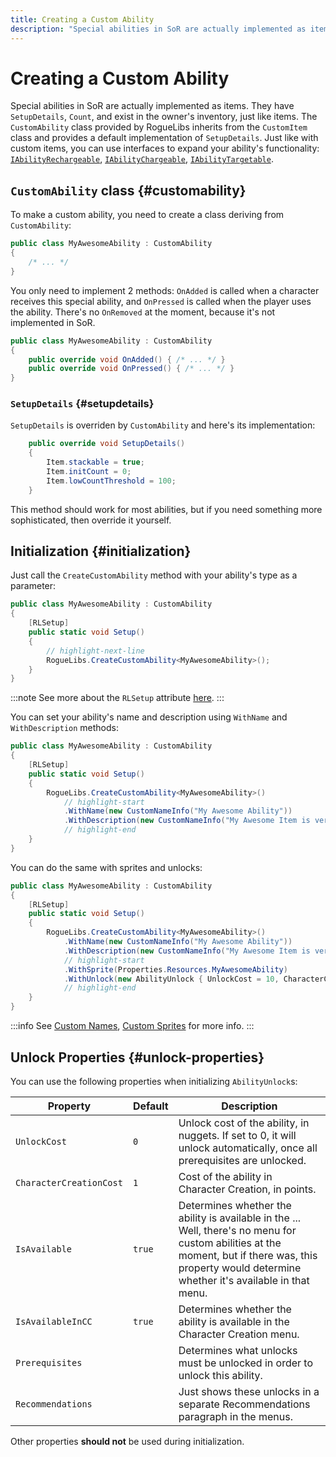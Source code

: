 ```yaml
---
title: Creating a Custom Ability
description: "Special abilities in SoR are actually implemented as items. They have SetupDetails, Count, and exist in the owner's inventory, just like items. The CustomAbility class provided by RogueLibs inherits from the CustomItem class and provides a default implementation of SetupDetails. Just like with custom items, you can use interfaces to expand your ability's functionality: IAbilityRechargeable, IAbilityChargeable, IAbilityTargetable."
---
```


# Creating a Custom Ability

Special abilities in SoR are actually implemented as items. They have `SetupDetails`, `Count`, and exist in the owner's inventory, just like items. The `CustomAbility` class provided by RogueLibs inherits from the `CustomItem` class and provides a default implementation of `SetupDetails`. Just like with custom items, you can use interfaces to expand your ability's functionality: [`IAbilityRechargeable`](./rechargeable-abilities), [`IAbilityChargeable`](./chargeable-abilities), [`IAbilityTargetable`](./targetable-abilities).

## `CustomAbility` class {#customability}
To make a custom ability, you need to create a class deriving from `CustomAbility`:

```csharp title="/MyAwesomeProject/MyAwesomeAbility.cs"
public class MyAwesomeAbility : CustomAbility
{
    /* ... */
}
```

You only need to implement 2 methods: `OnAdded` is called when a character receives this special ability, and `OnPressed` is called when the player uses the ability. There's no `OnRemoved` at the moment, because it's not implemented in SoR.

```csharp title="/MyAwesomeProject/MyAwesomeAbility.cs"
public class MyAwesomeAbility : CustomAbility
{
    public override void OnAdded() { /* ... */ }
    public override void OnPressed() { /* ... */ }
}
```

### `SetupDetails` {#setupdetails}

`SetupDetails` is overriden by `CustomAbility` and here's its implementation:

```csharp title="/MyAwesomeProject/MyAwesomeAbility.cs"
    public override void SetupDetails()
    {
        Item.stackable = true;
        Item.initCount = 0;
        Item.lowCountThreshold = 100;
    }
```

This method should work for most abilities, but if you need something more sophisticated, then override it yourself.

## Initialization {#initialization}

Just call the `CreateCustomAbility` method with your ability's type as a parameter:

```csharp title="/MyAwesomeProject/MyAwesomeAbility.cs"
public class MyAwesomeAbility : CustomAbility
{
    [RLSetup]
    public static void Setup()
    {
        // highlight-next-line
        RogueLibs.CreateCustomAbility<MyAwesomeAbility>();
    }
}
```

:::note
See more about the `RLSetup` attribute [here](../misc/utilities#rlsetup).
:::

You can set your ability's name and description using `WithName` and `WithDescription` methods:

```csharp title="/MyAwesomeProject/MyAwesomeAbility.cs"
public class MyAwesomeAbility : CustomAbility
{
    [RLSetup]
    public static void Setup()
    {
        RogueLibs.CreateCustomAbility<MyAwesomeAbility>()
            // highlight-start
            .WithName(new CustomNameInfo("My Awesome Ability"))
            .WithDescription(new CustomNameInfo("My Awesome Item is very cool and does a lot of great stuff, and it's also awesome."));
            // highlight-end
    }
}
```

You can do the same with sprites and unlocks:

```csharp title="/MyAwesomeProject/MyAwesomeAbility.cs"
public class MyAwesomeAbility : CustomAbility
{
    [RLSetup]
    public static void Setup()
    {
        RogueLibs.CreateCustomAbility<MyAwesomeAbility>()
            .WithName(new CustomNameInfo("My Awesome Ability"))
            .WithDescription(new CustomNameInfo("My Awesome Item is very cool and does a lot of great stuff, and it's also awesome."))
            // highlight-start
            .WithSprite(Properties.Resources.MyAwesomeAbility)
            .WithUnlock(new AbilityUnlock { UnlockCost = 10, CharacterCreationCost = 5 });
            // highlight-end
    }
}
```

:::info
See [Custom Names](../localization/custom-names), [Custom Sprites](../misc/resources) for more info.
:::

## Unlock Properties {#unlock-properties}

You can use the following properties when initializing `AbilityUnlock`s:

Property                | Default | Description
------------------------|---------|------------
`UnlockCost`            | `0`     | Unlock cost of the ability, in nuggets. If set to 0, it will unlock automatically, once all prerequisites are unlocked.
`CharacterCreationCost` | `1`     | Cost of the ability in Character Creation, in points.
`IsAvailable`           | `true`  | Determines whether the ability is available in the ... Well, there's no menu for custom abilities at the moment, but if there was, this property would determine whether it's available in that menu.
`IsAvailableInCC`       | `true`  | Determines whether the ability is available in the Character Creation menu.
`Prerequisites`         |         | Determines what unlocks must be unlocked in order to unlock this ability.
`Recommendations`       |         | Just shows these unlocks in a separate Recommendations paragraph in the menus.

Other properties **should not** be used during initialization.

